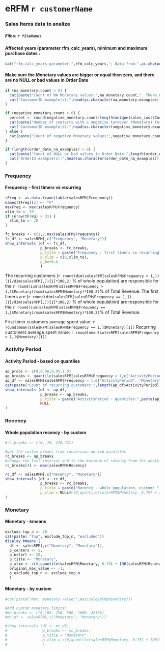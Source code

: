 eRFM `r customerName`
========================================================

### Sales Items data to analize
##### Files: `r fileNames`
#### Affected years (parameter rfm_calc_years), minimum and  maximum purchase dates :
```{r echo=FALSE, comment=""}
cat("rfm_calc_years parameter:",rfm_calc_years,"; Data from:",as.character(min(act_sales_item$OrderDate)), "; to:", as.character(max(act_sales_item$OrderDate)))
```
#### Make sure the Monetary values are bigger or equal then zero, and there are no NULL or bad values in Order Date
```{r echo=FALSE}
if (na_monetary.count > 0) {
  cat(paste("Count of NA Monetary values:",na_monetary.count,". There might be NA value in order file prize column. "), "\n")
  cat("CustomerID example(s):",head(as.character(na_monetary.examples)), "was (were) excluded from analisys")
}

if (negative_monetary.count > 0) {
  percent <- round(negative_monetary.count/length(unique(sales_cust$CustomerID))*100,2)
  cat(paste("Number of contacts with a negative turnover (Monetary) for the given time period:",negative_monetary.count,' (', percent, '% of the contacts)'), "\n")
  cat("CustomerID example(s):",head(as.character(negative_monetary.examples)), "was (were) excluded from analisys")
} else {
  cat(paste("Count of negative Monetary values:",negative_monetary.count))
}

if (length(order_date_na_examples) > 0) {
  cat(paste("Count of NULL or bad values in Order Date:",length(order_date_na_examples)), "\n")
  cat("OrderID example(s):",head(as.character(order_date_na_examples)), "was (were) excluded from analisys")
}

```

### Frequency
#### Frequency - first timers vs recurring
```{r echo=FALSE, comment="", fig.width=12, fig.height=10}
tFreq <- as.data.frame(table(salesRFM$Frequency))
names(tFreq)[2] <- "F"
maxFreq <- max(salesRFM$Frequency)
xlim_to <- 10
if (nrow(tFreq) > 31) {
  xlim_to <- 20
}

fc_breaks <- c(1,2,max(salesRFM$Frequency))
fc_df <- salesRFM[,c("Frequency", "Monetary")]
show_intervals (df <- fc_df, 
                p_breaks <- fc_breaks, 
                p_title = paste("Frequency - first timers vs recurring"), 
                p_xlim = c(0,xlim_to),
                p_bw=0.5
                )

```

The recurring customers (`r round(dim(salesRFM[salesRFM$Frequency > 1,])[1]/dim(salesRFM[,])[1]*100,2)` % of whole population) are responsible for the `r round(sum(salesRFM[salesRFM$Frequency > 1,]$Monetary)/sum(salesRFM$Monetary)*100,2)`% of Total Revenue. The first timers are (`r round(dim(salesRFM[salesRFM$Frequency == 1,])[1]/dim(salesRFM[,])[1]*100,2)` % of whole population) are responsible for the `r round(sum(salesRFM[salesRFM$Frequency == 1,]$Monetary)/sum(salesRFM$Monetary)*100,2)`% of Total Revenue.

First timer customers average spent value: `r round(mean(salesRFM[salesRFM$Frequency == 1,]$Monetary)[1])` 
Recurring customers average spent value: `r round(mean(salesRFM[salesRFM$Frequency > 1,]$Monetary)[1])` 

### Activity Period
#### Activity Period - based on quantiles
```{r echo=FALSE, comment="", fig.width=12, fig.height=10}
ap_probs <- c(0,0.50,0.95,1.0)
ap_breaks <- quantile(salesRFM[salesRFM$Frequency > 1,c("ActivityPeriod")], probs=ap_probs)
ap_df <- salesRFM[salesRFM$Frequency > 1,c("ActivityPeriod", "Monetary")]
cat(paste("Count of recurring customers:",length(ap_df$ActivityPeriod)))
show_intervals (df <- ap_df, 
                p_breaks <- ap_breaks, 
                p_title = paste("ActivityPeriod - quantiles:",paste(ap_probs,collapse=",")), 
                NULL
)
```

### Recency
#### Whole population recency - by custom
```{r echo=FALSE, comment="", fig.width=12, fig.height=10}
#rc_breaks <- c(0, 70, 370,731)

#get the custom breaks from conversion period quantiles
rc_breaks <- ap_breaks
#change the last interval end to the maximum of recency from the whole population
rc_breaks[4] <- max(salesRFM$Recency)

rc_df <- salesRFM[,c("Recency", "Monetary")]
show_intervals (df <- rc_df, 
                p_breaks <- rc_breaks, 
                p_title = paste("Recency - whole population, custom: ",paste(rc_breaks,collapse=",")) , 
                p_xlim = NULL#c(0,quantile(salesRFM$Monetary, 0.75) + IQR(salesRFM$Monetary) * 4)
)

```

### Monetary
#### Monetary - kmeans
```{r echo=FALSE, comment="", fig.width=12, fig.height=10}
exclude_top_n <- 10
cat(paste( "Top", exclude_top_n, "excluded"))
display_kmeans (
  df <- salesRFM[,c("Monetary", "Monetary")], 
  p_centers <- 5, 
  p_nstart <- 20, 
  p_title <- "Monetary", 
  p_xlim <- c(0,quantile(salesRFM$Monetary, 0.75) + IQR(salesRFM$Monetary) * 8),
  original_max_value <- -1,
  p_exclude_top_n <- exclude_top_n
  )
```


#### Monetary - by custom
```{r echo=FALSE, comment="", fig.width=12, fig.height=10}
#cat(paste("Max. monetary value:",max(salesRFM$Monetary)))

#Add custom monetary limits:
#mc_breaks <- c(0,100, 250, 500, 1000, 42394)
#mc_df <- salesRFM[,c("Monetary", "Monetary")]

#show_intervals (df <- mc_df, 
#                p_breaks <- mc_breaks, 
#                p_title = "Monetary", 
#                p_xlim = c(0,quantile(salesRFM$Monetary, 0.75) + IQR(salesRFM$Monetary) * 4)
#                )
```